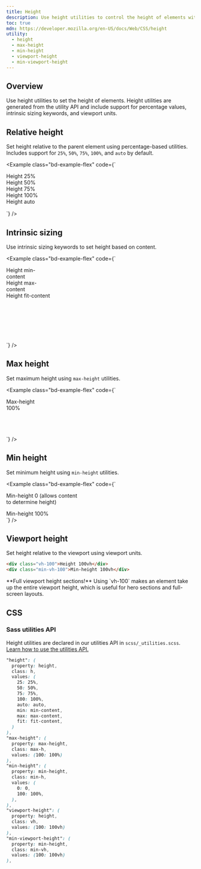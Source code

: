 ```yaml
---
title: Height
description: Use height utilities to control the height of elements with responsive height classes.
toc: true
mdn: https://developer.mozilla.org/en-US/docs/Web/CSS/height
utility:
  - height
  - max-height
  - min-height
  - viewport-height
  - min-viewport-height
---
```


## Overview

Use height utilities to set the height of elements. Height utilities are generated from the utility API and include support for percentage values, intrinsic sizing keywords, and viewport units.

## Relative height

Set height relative to the parent element using percentage-based utilities. Includes support for `25%`, `50%`, `75%`, `100%`, and `auto` by default.

<Example class="bd-example-flex" code={`<div style="height: 100px;">
    <div class="h-25 d-inline-block" style="width: 120px;">Height 25%</div>
    <div class="h-50 d-inline-block" style="width: 120px;">Height 50%</div>
    <div class="h-75 d-inline-block" style="width: 120px;">Height 75%</div>
    <div class="h-100 d-inline-block" style="width: 120px;">Height 100%</div>
    <div class="h-auto d-inline-block" style="width: 120px;">Height auto</div>
  </div>`} />

## Intrinsic sizing

Use intrinsic sizing keywords to set height based on content.

<Example class="bd-example-flex" code={`<div style="height: 200px;">
    <div class="h-min d-inline-block p-3" style="width: 120px;">Height min-content</div>
    <div class="h-max d-inline-block p-3" style="width: 120px;">Height max-content</div>
    <div class="h-fit d-inline-block p-3" style="width: 120px;">Height fit-content</div>
  </div>`} />

## Max height

Set maximum height using `max-height` utilities.

<Example class="bd-example-flex" code={`<div style="height: 100px;">
    <div class="max-h-100" style="width: 100px; height: 200px;">Max-height 100%</div>
  </div>`} />

## Min height

Set minimum height using `min-height` utilities.

<Example class="bd-example-flex" code={`<div class="min-h-0 p-3" style="width: 200px;">
    Min-height 0 (allows content to determine height)
  </div>
<div class="min-h-100 p-3" style="width: 200px;">Min-height 100%</div>`} />

## Viewport height

Set height relative to the viewport using viewport units.

```html
<div class="vh-100">Height 100vh</div>
<div class="min-vh-100">Min-height 100vh</div>
```

<Callout>
**Full viewport height sections!** Using `vh-100` makes an element take up the entire viewport height, which is useful for hero sections and full-screen layouts.
</Callout>

## CSS

### Sass utilities API

Height utilities are declared in our utilities API in `scss/_utilities.scss`. [Learn how to use the utilities API.]([[docsref:/utilities/api#using-the-api]])

```scss
"height": (
  property: height,
  class: h,
  values: (
    25: 25%,
    50: 50%,
    75: 75%,
    100: 100%,
    auto: auto,
    min: min-content,
    max: max-content,
    fit: fit-content,
  )
),
"max-height": (
  property: max-height,
  class: max-h,
  values: (100: 100%)
),
"min-height": (
  property: min-height,
  class: min-h,
  values: (
    0: 0,
    100: 100%,
  ),
),
"viewport-height": (
  property: height,
  class: vh,
  values: (100: 100vh)
),
"min-viewport-height": (
  property: min-height,
  class: min-vh,
  values: (100: 100vh)
),
```
